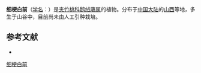 {{Speciesbox
| name = 细梗白前
| status = 
| status_system = 
| image =
| genus = Cynanchum
| species = gracilipes
| authority = Tsiang et Zhang in Acta Phytotax.
}}

'''细梗白前'''（[[学名|学名]]：{{lang|la|''Cynanchum gracilipes''}}）是[[夹竹桃科|夹竹桃科]][[鹅绒藤属|鹅绒藤属]]的植物。分布于[[中国大陆|中国大陆]]的[[山西|山西]]等地，多生于山谷中，目前尚未由人工引种栽培。

== 参考文献 ==
<div class="references-small">
* {{cite web| url =http://www.bioinfo.cn/db05/KmzwSpecies.php?action=view&id=30675| title =细梗白前| work =《中国高等植物数据库全库》| publisher =中国科学院微生物研究所| author =昆明植物研究所| accessdate =2009-02-26| deadurl =yes| archiveurl =https://web.archive.org/web/20160305054800/http://www.bioinfo.cn/db05/KmzwSpecies.php?action=view&id=30675| archivedate =2016-03-05}}
</div>
{{Taxonbar|from=Q15232848}}

[[Category:鹅绒藤属|细梗白前]]


{{植物小作品}}